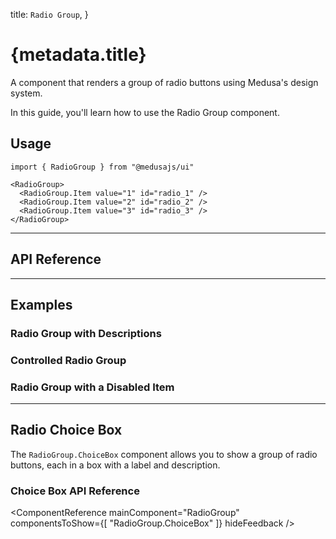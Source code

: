 
  title: `Radio Group`,
}

# {metadata.title}

A component that renders a group of radio buttons using Medusa's design system.

In this guide, you'll learn how to use the Radio Group component.

<ComponentExample name="radio-group-demo" />

## Usage

```tsx
import { RadioGroup } from "@medusajs/ui"
```

```tsx
<RadioGroup>
  <RadioGroup.Item value="1" id="radio_1" />
  <RadioGroup.Item value="2" id="radio_2" />
  <RadioGroup.Item value="3" id="radio_3" />
</RadioGroup>
```

---

## API Reference

<ComponentReference mainComponent="RadioGroup" />

---

## Examples

### Radio Group with Descriptions

<ComponentExample name="radio-group-descriptions" />

### Controlled Radio Group

<ComponentExample name="radio-group-controlled" />

### Radio Group with a Disabled Item

<ComponentExample name="radio-group-disabled" />

---

## Radio Choice Box

The `RadioGroup.ChoiceBox` component allows you to show a group of radio buttons, each in a box with a label and description.

<ComponentExample name="radio-group-choicebox" />

### Choice Box API Reference

<ComponentReference mainComponent="RadioGroup" componentsToShow={[
  "RadioGroup.ChoiceBox"
]} hideFeedback />